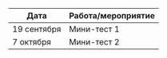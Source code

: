 Дата | Работа/мероприятие
-------- | ----------------------------------------------------------
19 сентября | Мини-тест 1
7 октября | Мини-тест 2